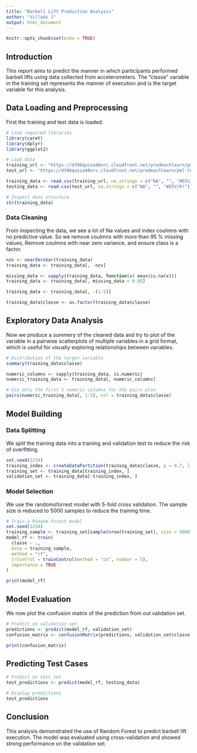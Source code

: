```yaml
---
title: "Barbell Lift Prediction Analysis"
author: "Villads J"
output: html_document
---
```


```r
knitr::opts_chunk$set(echo = TRUE)
```

## Introduction

This report aims to predict the manner in which participants performed barbell lifts using data collected from accelerometers. The "classe" variable in the training set represents the manner of execution and is the target variable for this analysis. 

## Data Loading and Preprocessing

First the training and test data is loaded.
```r
# Load required libraries
library(caret)
library(dplyr)
library(ggplot2)

# Load data
training_url <- "https://d396qusza40orc.cloudfront.net/predmachlearn/pml-training.csv"
test_url <- "https://d396qusza40orc.cloudfront.net/predmachlearn/pml-testing.csv"

training_data <- read.csv(training_url, na.strings = c("NA", "", "#DIV/0!"))
testing_data <- read.csv(test_url, na.strings = c("NA", "", "#DIV/0!"))

# Inspect data structure
str(training_data)
```

### Data Cleaning

From inspecting the data, we see a lot of Na values and index coulmns with no predictive value.
So we remove  coulmns with more than  95 % missing values, Remove coulmns with near zero variance, and ensure class is a factor. 

```r
nzv <- nearZeroVar(training_data)
training_data <- training_data[, -nzv]

missing_data <- sapply(training_data, function(x) mean(is.na(x)))
training_data <- training_data[, missing_data < 0.95]

training_data <- training_data[, -(1:5)]

training_data$classe <- as.factor(training_data$classe)
```

## Exploratory Data Analysis

Now we produce a summery of the cleaned data and try to plot of the variable in a pairwise scatterplots of multiple variables in a grid format, which is useful for visually exploring relationships between variables.
```r
# Distribution of the target variable
summary(training_data$classe)

numeric_columns <- sapply(training_data, is.numeric)
numeric_training_data <- training_data[, numeric_columns]

# Use only the first 5 numeric columns for the pairs plot
pairs(numeric_training_data[, 1:5], col = training_data$classe)
```

## Model Building

### Data Splitting

We split the training data into a training and validation test to reduce the risk of overfitting.
```r
set.seed(1234)
training_index <- createDataPartition(training_data$classe, p = 0.7, list = FALSE)
training_set <- training_data[training_index, ]
validation_set <- training_data[-training_index, ]
```

### Model Selection

We use the randomoforrest model with 5-fold cross validation. The sample size is reduced to 5000 samples to reduce the training time. 
```r
# Train a Random Forest model
set.seed(1234)
training_sample <- training_set[sample(nrow(training_set), size = 5000), ]  # Reduce to 5,000 rows
model_rf <- train(
  classe ~ ., 
  data = training_sample, 
  method = "rf",
  trControl = trainControl(method = "cv", number = 5),
  importance = TRUE
)

print(model_rf)
```


## Model Evaluation
We now plot the confusion matrix of the prediction from out validation set. 
```r
# Predict on validation set
predictions <- predict(model_rf, validation_set)
confusion_matrix <- confusionMatrix(predictions, validation_set$classe)

print(confusion_matrix)
```

## Predicting Test Cases

```r
# Predict on test set
test_predictions <- predict(model_rf, testing_data)

# Display predictions
test_predictions
```

## Conclusion

This analysis demonstrated the use of Random Forest to predict barbell lift execution. The model was evaluated using cross-validation and showed strong performance on the validation set. 

